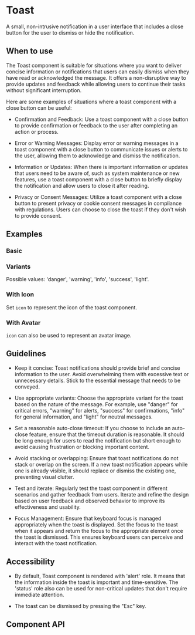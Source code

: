 

<Meta of={Toast} />

# Toast

A small, non-intrusive notification in a user interface that includes a close button for the user to dismiss or hide
the notification.

## When to use

The Toast component is suitable for situations where you want to deliver concise information or notifications that users
can easily dismiss when they have read or acknowledged the message. It offers a non-disruptive way to provide updates
and feedback while allowing users to continue their tasks without significant interruption.

Here are some examples of situations where a toast component with a close button can be useful:

- Confirmation and Feedback: Use a toast component with a close button to provide confirmation or feedback to the user
  after completing an action or process.

- Error or Warning Messages: Display error or warning messages in a toast component with a close button to communicate
  issues or alerts to the user, allowing them to acknowledge and dismiss the notification.

- Information or Updates: When there is important information or updates that users need to be aware of, such as system
  maintenance or new features, use a toast component with a close button to briefly display the notification and allow
  users to close it after reading.

- Privacy or Consent Messages: Utilize a toast component with a close button to present privacy or cookie consent
  messages in compliance with regulations. Users can choose to close the toast if they don't wish to provide consent.

## Examples

### Basic

<Canvas of={Basic} />

### Variants

Possible values: 'danger', 'warning', 'info', 'success', 'light'.

<Canvas of={Variants} />

### With Icon

Set `icon` to represent the icon of the toast component.

<Canvas of={WithIcon} />

### With Avatar

`icon` can also be used to represent an avatar image.

<Canvas of={WithAvatar} />

## Guidelines

- Keep it concise: Toast notifications should provide brief and concise information to the user. Avoid overwhelming
  them with excessive text or unnecessary details. Stick to the essential message that needs to be conveyed.

- Use appropriate variants: Choose the appropriate variant for the toast based on the nature of the message.
  For example, use "danger" for critical errors, "warning" for alerts, "success" for confirmations, "info" for general
  information, and "light" for neutral messages.

- Set a reasonable auto-close timeout: If you choose to include an auto-close feature, ensure that the timeout duration
  is reasonable. It should be long enough for users to read the notification but short enough to avoid causing frustration
  or blocking important content.

- Avoid stacking or overlapping: Ensure that toast notifications do not stack or overlap on the screen. If a new toast
  notification appears while one is already visible, it should replace or dismiss the existing one, preventing visual
  clutter.

- Test and iterate: Regularly test the toast component in different scenarios and gather feedback from users. Iterate
  and refine the design based on user feedback and observed behavior to improve its effectiveness and usability.

- Focus Management: Ensure that keyboard focus is managed appropriately when the toast is displayed. Set the focus to the toast when it
  appears and return the focus to the appropriate element once the toast is dismissed. This ensures keyboard users can
  perceive and interact with the toast notification.

## Accessibility

- By default, Toast component is rendered with 'alert' role. It means that the information inside the toast is important
  and time-sensitive. The 'status' role also can be used for non-critical updates that don't require immediate attention.

- The toast can be dismissed by pressing the "Esc" key.

## Component API

<ArgTypes />
